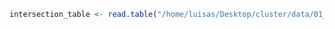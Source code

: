 

```r
intersection_table <- read.table("/home/luisas/Desktop/cluster/data/01_Ebola-RNASeq_all/03_novel_lncrnas/02_final_catalogue/01_orthologs_known_mrnas/intersection.tab")

```